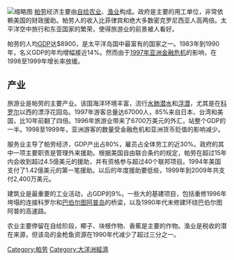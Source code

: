 {{noteTA
|G1=地名
|1=zh-cn:科罗尔;zh-tw:柯羅;zh-hk:科羅爾
}}
[[File:WCTC_Shopping_Center.JPG|缩略图]]
[[帕劳|帕劳]]经济主要由[[自给农业|自给农业]]、[[渔业|渔业]]构成。政府是主要的用工单位，非常依赖美国的财政援助。帕劳人的收入比菲律宾和绝大多数密克罗尼西亚人高两倍。太平洋空中旅行和东亚国家的繁荣，使得旅游业的前景被人看好。

帕劳的人均[[GDP|GDP]]达$8900，是太平洋岛国中最富有的国家之一。1983年到1990年，名义GDP的年均增幅接近14%。然而由于[[1997年亚洲金融危机|1997年亚洲金融危机]]的影响，在1998至1999年增长率放缓。

==产业==
旅游业是帕劳的主要产业。该国海洋环境丰富，流行[[水肺潜水|水肺潜水]]和[[浮潜|浮潜]]，尤其是在[[科罗尔|科罗尔]]以西的漂浮花园岛。1997年游客总量达67000人，85%来自日本、台湾和美国，比10年前翻了四倍。1996年旅游业带来了6700万美元的外汇，站整个GDP的一半。1998至1999年，亚洲游客的数量受金融危机和亚洲货币贬值的影响减少。

服务业主导了帕劳经济，GDP产出占80%，雇员占全体劳工的近30%。政府的其中一项主要职责是管理外来援助。根据美国自由联合条约的规定，帕劳在超过15年内会收到超过4.5億美元的援助，并有资格参与超过40个联邦项目。1994年美国支付了1.42億美元的第一笔援助。以后的年度援助要低些，1999年到2009年共支付2,400万美元。

建筑业是最重要的工业活动，占GDP的9%。一些大的基建项目，包括重修1996年垮塌的连接科罗尔和[[巴伯尔图阿普岛|巴伯尔图阿普岛]]的桥梁，以及1990年代末修建环绕巴伯尔图阿普的高速路。

农业主要停留在自给阶段，椰子、块根作物、香蕉是主要的作物。渔业是税收的潜在来源，但该岛的金枪鱼资源在1990年代减少了超过三分之一。

[[Category:帕劳|Category:帕劳]]
[[Category:大洋洲經濟|Category:大洋洲經濟]]